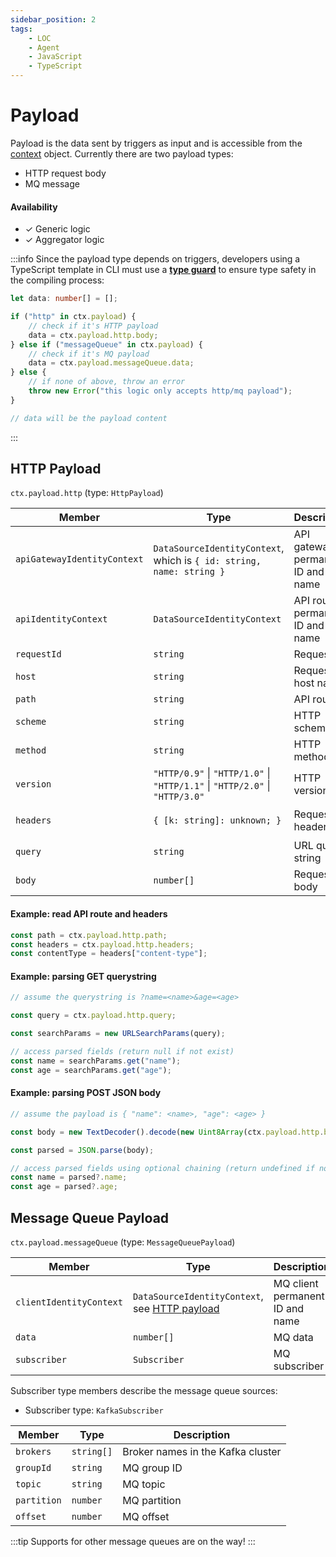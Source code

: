```yaml
---
sidebar_position: 2
tags:
    - LOC
    - Agent
    - JavaScript
    - TypeScript
---
```



# Payload

Payload is the data sent by triggers as input and is accessible from the [context](/legacy/0.6/sdk-reference/context-and-task) object. Currently there are two payload types:

-   HTTP request body
-   MQ message

#### Availability

-   ✓ Generic logic
-   ✓ Aggregator logic

:::info
Since the payload type depends on triggers, developers using a TypeScript template in CLI must use a [**type guard**](https://www.typescriptlang.org/docs/handbook/2/narrowing.html) to ensure type safety in the compiling process:

```typescript showLineNumbers
let data: number[] = [];

if ("http" in ctx.payload) {
    // check if it's HTTP payload
    data = ctx.payload.http.body;
} else if ("messageQueue" in ctx.payload) {
    // check if it's MQ payload
    data = ctx.payload.messageQueue.data;
} else {
    // if none of above, throw an error
    throw new Error("this logic only accepts http/mq payload");
}

// data will be the payload content
```

:::

## HTTP Payload

`ctx.payload.http` (type: `HttpPayload`)

| Member                      | Type                                                                                         | Description                       | Example                                  |
| --------------------------- | -------------------------------------------------------------------------------------------- | --------------------------------- | ---------------------------------------- |
| `apiGatewayIdentityContext` | `DataSourceIdentityContext`, which is `{ id: string, name: string }`                         | API gateway permanent ID and name |
| `apiIdentityContext`        | `DataSourceIdentityContext`                                                                  | API route permanent ID and name   |
| `requestId`                 | `string`                                                                                     | Request ID                        |
| `host`                      | `string`                                                                                     | Request host name                 |
| `path`                      | `string`                                                                                     | API route                         | `/path/subpath`                          |
| `scheme`                    | `string`                                                                                     | HTTP scheme                       | `http` or `https`                        |
| `method`                    | `string`                                                                                     | HTTP method                       | `GET`, `POST`, etc.                      |
| `version`                   | `"HTTP/0.9"` &#124; `"HTTP/1.0"` &#124; `"HTTP/1.1"` &#124; `"HTTP/2.0"` &#124; `"HTTP/3.0"` | HTTP version                      |
| `headers`                   | `{ [k: string]: unknown; }`                                                                  | Request headers                   | `{ "content-type": "application/json" }` |
| `query`                     | `string`                                                                                     | URL query string                  | `param1=value1` (no question mark)       |
| `body`                      | `number[]`                                                                                   | Request body                      |

#### Example: read API route and headers

```typescript showLineNumbers
const path = ctx.payload.http.path;
const headers = ctx.payload.http.headers;
const contentType = headers["content-type"];
```

#### Example: parsing GET querystring

```typescript showLineNumbers
// assume the querystring is ?name=<name>&age=<age>

const query = ctx.payload.http.query;

const searchParams = new URLSearchParams(query);

// access parsed fields (return null if not exist)
const name = searchParams.get("name");
const age = searchParams.get("age");
```

#### Example: parsing POST JSON body

```typescript showLineNumbers
// assume the payload is { "name": <name>, "age": <age> }

const body = new TextDecoder().decode(new Uint8Array(ctx.payload.http.body));

const parsed = JSON.parse(body);

// access parsed fields using optional chaining (return undefined if not exist)
const name = parsed?.name;
const age = parsed?.age;
```

## Message Queue Payload

`ctx.payload.messageQueue` (type: `MessageQueuePayload`)

| Member                  | Type                                                                                            | Description                     |
| ----------------------- | ----------------------------------------------------------------------------------------------- | ------------------------------- |
| `clientIdentityContext` | `DataSourceIdentityContext`, see [HTTP payload](/legacy/0.6/sdk-reference/payload#http-payload) | MQ client permanent ID and name |
| `data`                  | `number[]`                                                                                      | MQ data                         |
| `subscriber`            | `Subscriber`                                                                                    | MQ subscriber                   |

Subscriber type members describe the message queue sources:

<Tabs>
  <TabItem value="kafka" label="Apache Kafka" default>

-   Subscriber type: `KafkaSubscriber`

| Member      | Type       | Description                       |
| ----------- | ---------- | --------------------------------- |
| `brokers`   | `string[]` | Broker names in the Kafka cluster |
| `groupId`   | `string`   | MQ group ID                       |
| `topic`     | `string`   | MQ topic                          |
| `partition` | `number`   | MQ partition                      |
| `offset`    | `number`   | MQ offset                         |

  </TabItem>
</Tabs>

:::tip
Supports for other message queues are on the way!
:::
